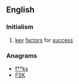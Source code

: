 ==English==

===Initialism===
{{rfc-header|Initialism}}
{{head|en|initialism}}

# {{context|business|lang=en}} [[key]] [[factor]]s for [[success]]

===Anagrams===
* [[f**ks#English|f**ks]] 
* [[FSK#English|FSK]]